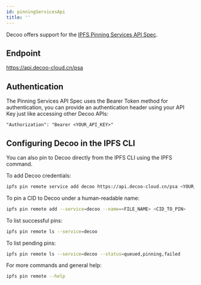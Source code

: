 ```yaml
---
id: pinningServicesApi
title: ''
---
```


Decoo offers support for the [IPFS Pinning Services API Spec](https://ipfs.github.io/pinning-services-api-spec/).

## Endpoint
https://api.decoo-cloud.cn/psa

## Authentication
The Pinning Services API Spec uses the Bearer Token method for authentication, you can provide an authentication header using your API Key just like accessing other Decoo APIs:
```
"Authorization": "Bearer <YOUR_API_KEY>"
```

## Configuring Decoo in the IPFS CLI
You can also pin to Decoo directly from the IPFS CLI using the IPFS command.

To add Decoo credentials:
```sh
ipfs pin remote service add decoo https://api.decoo-cloud.cn/psa <YOUR_API_KEY>
```

To pin a CID to Decoo under a human-readable name:
```sh
ipfs pin remote add --service=decoo --name=<FILE_NAME> <CID_TO_PIN>
```

To list successful pins:
```sh
ipfs pin remote ls --service=decoo
```

To list pending pins:
```sh
ipfs pin remote ls --service=decoo --status=queued,pinning,failed
```

For more commands and general help:
```sh
ipfs pin remote --help
```
